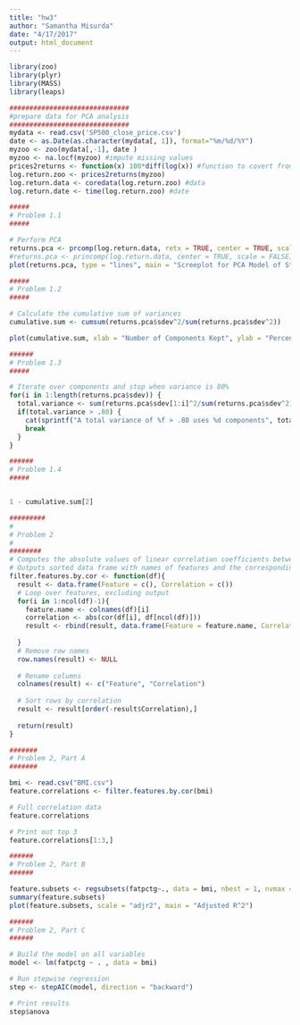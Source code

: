 ```yaml
---
title: "hw3"
author: "Samantha Misurda"
date: "4/17/2017"
output: html_document
---
```


```r
library(zoo)
library(plyr)
library(MASS)
library(leaps)
```

```r
##############################
#prepare data for PCA analysis
##############################
mydata <- read.csv('SP500_close_price.csv')
date <- as.Date(as.character(mydata[, 1]), format="%m/%d/%Y")
myzoo <- zoo(mydata[,-1], date )
myzoo <- na.locf(myzoo) #impute missing values
prices2returns <- function(x) 100*diff(log(x)) #function to covert from price to return
log.return.zoo <- prices2returns(myzoo)
log.return.data <- coredata(log.return.zoo) #data
log.return.date <- time(log.return.zoo) #date

```

```r
#####
# Problem 1.1
#####

# Perform PCA
returns.pca <- prcomp(log.return.data, retx = TRUE, center = TRUE, scale = FALSE)
#returns.pca <- princomp(log.return.data, center = TRUE, scale = FALSE)
plot(returns.pca, type = "lines", main = "Screeplot for PCA Model of Stock Returns")

```

```r
#####
# Problem 1.2
#####

# Calculate the cumulative sum of variances
cumulative.sum <- cumsum(returns.pca$sdev^2/sum(returns.pca$sdev^2))

plot(cumulative.sum, xlab = "Number of Components Kept", ylab = "Percentage of Variances", main = "Cumulative Sum of Variances")

```

```r
######
# Problem 1.3
#####

# Iterate over components and stop when variance is 80%
for(i in 1:length(returns.pca$sdev)) {
  total.variance <- sum(returns.pca$sdev[1:i]^2/sum(returns.pca$sdev^2))
  if(total.variance > .80) {
    cat(sprintf("A total variance of %f > .80 uses %d components", total.variance, i))
    break
  }
}
```

```r
######
# Problem 1.4
#####


1 - cumulative.sum[2]

```

```r
#########
#
# Problem 2
#
########
# Computes the absolute values of linear correlation coefficients between each input and the output
# Outputs sorted data frame with names of features and the corresponding coefficients
filter.features.by.cor <- function(df){
  result <- data.frame(Feature = c(), Correlation = c())
  # Loop over features, excluding output
  for(i in 1:ncol(df)-1){
    feature.name <- colnames(df)[i]
    correlation <- abs(cor(df[i], df[ncol(df)]))
    result <- rbind(result, data.frame(Feature = feature.name, Correlation = correlation))
    
  }
  # Remove row names 
  row.names(result) <- NULL
  
  # Rename columns
  colnames(result) <- c("Feature", "Correlation")
  
  # Sort rows by correlation
  result <- result[order(-result$Correlation),]
  
  return(result)
}
```

```r
#######
# Problem 2, Part A
#######

bmi <- read.csv("BMI.csv")
feature.correlations <- filter.features.by.cor(bmi)

# Full correlation data
feature.correlations

# Print out top 3
feature.correlations[1:3,]
```

```r
######
# Problem 2, Part B
######

feature.subsets <- regsubsets(fatpctg~., data = bmi, nbest = 1, nvmax = 3, method = "exhaustive")
summary(feature.subsets)
plot(feature.subsets, scale = "adjr2", main = "Adjusted R^2")
```

```r
######
# Problem 2, Part C
######

# Build the model on all variables
model <- lm(fatpctg ~ . , data = bmi)

# Run stepwise regression
step <- stepAIC(model, direction = "backward")

# Print results
step$anova 

```